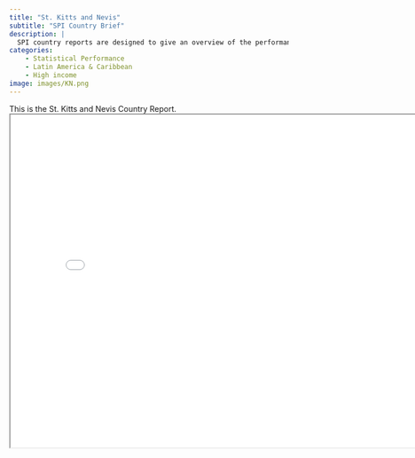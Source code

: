 ```yaml
---
title: "St. Kitts and Nevis"
subtitle: "SPI Country Brief"
description: |
  SPI country reports are designed to give an overview of the performance of St. Kitts and Nevis.
categories:
    - Statistical Performance
    - Latin America & Caribbean
    - High income
image: images/KN.png
---
```


This is the St. Kitts and Nevis Country Report.
<iframe src="charts/St. Kitts and Nevis_chart.html" width="800" height="600"></iframe>

